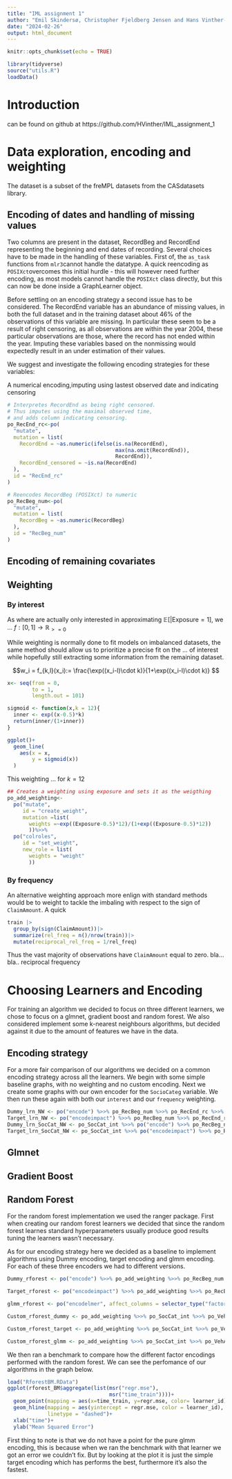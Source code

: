 ```yaml
---
title: "IML assignment 1"
author: "Emil Skindersø, Christopher Fjeldberg Jensen and Hans Vinther-Larsen"
date: "2024-02-26"
output: html_document
---
```


```r
knitr::opts_chunk$set(echo = TRUE)
```

```r
library(tidyverse)
source("utils.R")
loadData()
```
# Introduction

can be found on github at https://github.com/HVinther/IML_assignment_1

# Data exploration, encoding and weighting

The dataset is a subset of the freMPL datasets from the CASdatasets library. 

## Encoding of dates and handling of missing values

Two <Date> columns are present in the dataset, RecordBeg and RecordEnd representing the beginning and end dates of recording. Several choices have to be made in the handling of these variables. First of, the `as_task` functions from `mlr3`cannot handle the <Date> datatype. A quick reencoding as `POSIXct`overcomes this initial hurdle - this will however need further encoding, as most models cannot handle the `POSIXct` class directly, but this can now be done inside a GraphLearner object. 

Before settling on an encoding strategy a second issue has to be considered. The RecordEnd variable has an abundance of missing values, in both the full dataset and in the training dataset about $46\%$ of the observations of this variable are missing. In particular these seem to be a result of right censoring, as all observations are within the year 2004, these particular observations are those, where the record has not ended within the year. Imputing these variables based on the nonmissing would expectedly result in an under estimation of their values.

We suggest and investigate the following encoding strategies for these variables:

A numerical encoding,imputing using lastest observed date and indicating censoring

```r
# Interpretes RecordEnd as being right censored.
# Thus imputes using the maximal observed time, 
# and adds column indicating censoring.
po_RecEnd_rc<-po(
  "mutate",
  mutation = list(
    RecordEnd = ~as.numeric(ifelse(is.na(RecordEnd),
                                   max(na.omit(RecordEnd)),
                                   RecordEnd)),
    RecordEnd_censored = ~is.na(RecordEnd)
  ),
  id = "RecEnd_rc"
)

# Reencodes RecordBeg (POSIXct) to numeric
po_RecBeg_num<-po(
  "mutate",
  mutation = list(
    RecordBeg = ~as.numeric(RecordBeg)
  ),
  id = "RecBeg_num"
)
```


## Encoding of remaining covariates

## Weighting

### By interest
As where are actually only interested in approximating $\mathbb{E}[|\text{Exposure} = 1]$, we ...
$f:[0,1]\longrightarrow\mathbb{R}_{>=0}$

While weighting is normally done to fit models on imbalanced datasets, the same method should allow us to prioritize a precise fit on the ... of interest while hopefully still extracting some information from the remaining dataset.

$$w_i = f_{k,l}(x_i):= \frac{\exp((x_i-l)\cdot k)}{1+\exp((x_i-l)\cdot k)} $$

```r
x<- seq(from = 0,
        to = 1,
        length.out = 101)

sigmoid <- function(x,k = 12){
  inner <- exp((x-0.5)*k)
  return(inner/(1+inner))
}

ggplot()+
  geom_line(
    aes(x = x,
        y = sigmoid(x))
  )
```
This weighting ... for $k=12$
```r
## Creates a weighting using exposure and sets it as the weigthing
po_add_weighting<-
  po("mutate",
     id = "create_weight",
     mutation =list(
       weights =~exp((Exposure-0.5)*12)/(1+exp((Exposure-0.5)*12))
       ))%>>%
  po("colroles",
     id = "set_weight",
     new_role = list(
       weights = "weight"
       ))
```

### By frequency

An alternative weighting approach more enlign with standard methods would be to weight to tackle the imbaling with respect to the sign of `ClaimAmount`. A quick 

```r
train |> 
  group_by(sign(ClaimAmount))|>
  summarize(rel_freq = n()/nrow(train))|>
  mutate(reciprocal_rel_freq = 1/rel_freq)
```
Thus the vast majority of observations have `ClaimAmount` equal to zero. bla... bla.. reciprocal frequency

# Choosing Learners and Encoding

For training an algorithm we decided to focus on three different learners, we chose to focus on a glmnet, gradient boost and random forest. We also considered implement some k-nearest neighbours algorithms, but decided against it due to the amount of features we have in the data.

## Encoding strategy

For a more fair comparison of our algorithms we decided on a common encoding strategy across all the learners. We begin with some simple baseline graphs, with no weighting and no custom encoding. Next we create some graphs with our own encoder for the `SocioCateg` variable. We then run these again with both our `interest` and our `frequency` weighting.

```r
Dummy_lrn_NW <- po("encode") %>>% po_RecBeg_num %>>% po_RecEnd_rc %>>% po("scale") %>>% lrn_obj |> as_learner()
Target_lrn_NW <- po("encodeimpact") %>>% po_RecBeg_num %>>% po_RecEnd_rc %>>% po("scale") %>>% lrn_obj |> as_learner()
Dummy_lrn_SocCat_NW <- po_SocCat_int %>>% po("encode") %>>% po_RecBeg_num %>>% po_RecEnd_rc %>>% po("scale") %>>% lrn_obj |> as_learner()
Target_lrn_SocCat_NW <- po_SocCat_int %>>% po("encodeimpact") %>>% po_RecBeg_num %>>% po_RecEnd_rc %>>% po("scale") %>>% lrn_obj |> as_learner()
```


## Glmnet

## Gradient Boost

## Random Forest
For the random forest implementation we used the ranger package. First when creating our random forest learners we decided that since the random forest learnes standard hyperparameters usually produce good results tuning the learners wasn't necessary. 

As for our encoding strategy here we decided as a baseline to implement algorithms using Dummy encoding, target encoding and glmm encoding. For each of these three encoders we had to different versions.

```r
Dummy_rforest <- po("encode") %>>% po_add_weighting %>>% po_RecBeg_num %>>% po_RecEnd_rc %>>% lrn("regr.ranger") |> as_learner()

Target_rforest <- po("encodeimpact") %>>% po_add_weighting %>>% po_RecBeg_num %>>% po_RecEnd_rc %>>% lrn("regr.ranger") |> as_learner()

glmm_rforest <- po("encodelmer", affect_columns = selector_type("factor")) %>>% po_add_weighting %>>%  po_RecBeg_num %>>% po_RecEnd_rc %>>% lrn("regr.ranger") |> as_learner() 

Custom_rforest_dummy <- po_add_weighting %>>% po_SocCat_int %>>% po_VehAge_num %>>% po_VehPrice_int %>>% po("encode") %>>% po_RecBeg_num %>>% po_RecEnd_rc %>>% lrn("regr.ranger")|> as_learner()

Custom_rforest_target <- po_add_weighting %>>% po_SocCat_int %>>% po_VehAge_num %>>% po_VehPrice_int %>>% po("encodeimpact") %>>% po_RecBeg_num %>>% po_RecEnd_rc %>>% lrn("regr.ranger")|> as_learner()

Custom_rforest_glmm <- po_add_weighting %>>% po_SocCat_int %>>% po_VehAge_num %>>% po_VehPrice_int %>>% po("encodelmer", affect_columns = selector_type("factor")) %>>% po_RecBeg_num %>>% po_RecEnd_rc %>>% lrn("regr.ranger")|> as_learner()
```

We then ran a benchmark to compare how the different factor encodings performed with the random forest. We can see the perfomance of our algorithms in the graph below.

```r
load("RforestBM.RData")
ggplot(rforest_BM$aggregate(list(msr("regr.mse"),
                                 msr("time_train"))))+
  geom_point(mapping = aes(x=time_train, y=regr.mse, color= learner_id))+
  geom_hline(mapping = aes(yintercept = regr.mse, color = learner_id),
             linetype = "dashed")+
  xlab("time")+
  ylab("Mean Squared Error")
```
First thing to note is that we do not have a point for the pure glmm encoding, this is because when we ran the benchmark with that learner we got an error we couldn't fix. But by looking at the plot it is just the simple target encoding which has performs the best, furthermore it's also the fastest.
